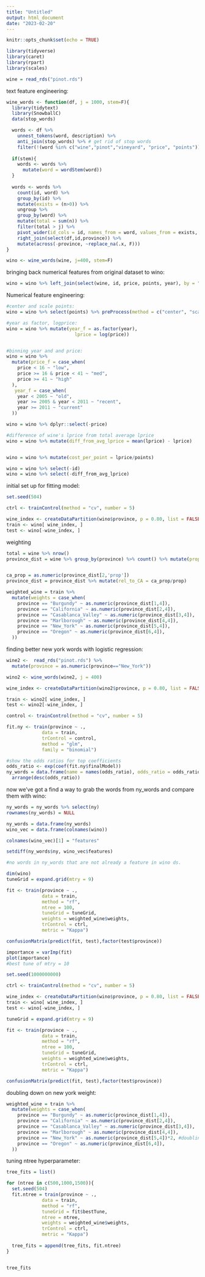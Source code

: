 ```yaml
---
title: "Untitled"
output: html_document
date: "2023-02-20"
---
```


```r
knitr::opts_chunk$set(echo = TRUE)
```

```r
library(tidyverse)
library(caret)
library(rpart)
library(scales)

wine = read_rds("pinot.rds")
```

text feature engineering: 
```r
wine_words <- function(df, j = 1000, stem=F){ 
  library(tidytext)
  library(SnowballC)
  data(stop_words)

  words <- df %>%
    unnest_tokens(word, description) %>%
    anti_join(stop_words) %>% # get rid of stop words
    filter(!(word %in% c("wine","pinot","vineyard", "price", "points")))
  
  if(stem){
    words <- words %>% 
      mutate(word = wordStem(word))
  }
  
  words <- words %>% 
    count(id, word) %>% 
    group_by(id) %>% 
    mutate(exists = (n>0)) %>% 
    ungroup %>% 
    group_by(word) %>% 
    mutate(total = sum(n)) %>% 
    filter(total > j) %>% 
    pivot_wider(id_cols = id, names_from = word, values_from = exists, values_fill = list(exists=0)) %>% 
    right_join(select(df,id,province)) %>% 
    mutate(across(-province, ~replace_na(.x, F)))
}

wino <- wine_words(wine, j=400, stem=F)

```

bringing back numerical features from original dataset to wino: 
```r
wino = wino %>% left_join(select(wine, id, price, points, year), by = "id")
```

Numerical feature engineering: 
```r
#center and scale points: 
wino = wino %>% select(points) %>% preProcess(method = c("center", "scale")) %>% predict(wino)

#year as factor, logprice: 
wino = wino %>% mutate(year_f = as.factor(year), 
                         lprice = log(price))


#binning year and and price: 
wino = wino %>% 
  mutate(price_f = case_when(
    price < 16 ~ "low",
    price >= 16 & price < 41 ~ "med",
    price >= 41 ~ "high"
  ), 
   year_f = case_when(
    year < 2005 ~ "old",
    year >= 2005 & year < 2011 ~ "recent",
    year >= 2011 ~ "current"
  ))

wino = wino %>% dplyr::select(-price)

#difference of wine's lprice from total average lprice
wino = wino %>% mutate(diff_from_avg_lprice = mean(lprice) - lprice)


wino = wino %>% mutate(cost_per_point = lprice/points) 

wino = wino %>% select(-id)
wino = wino %>% select(-diff_from_avg_lprice)

```

initial set up for fitting model: 
```r
set.seed(504) 

ctrl <- trainControl(method = "cv", number = 5)

wine_index <- createDataPartition(wino$province, p = 0.80, list = FALSE)
train <- wino[ wine_index, ]
test <- wino[-wine_index, ]
```


weighting
```r
total = wine %>% nrow()
province_dist = wine %>% group_by(province) %>% count() %>% mutate(prop = n/total) 


ca_prop = as.numeric(province_dist[2,'prop'])
province_dist = province_dist %>% mutate(rel_to_CA = ca_prop/prop)

weighted_wine = train %>% 
  mutate(weights = case_when(
    province == "Burgundy" ~ as.numeric(province_dist[1,4]),
    province == "California" ~ as.numeric(province_dist[2,4]),
    province == "Casablanca_Valley" ~ as.numeric(province_dist[3,4]),
    province == "Marlborough" ~ as.numeric(province_dist[4,4]),
    province == "New_York" ~ as.numeric(province_dist[5,4]),
    province == "Oregon" ~ as.numeric(province_dist[6,4]),
  ))
```

finding better new york words with logistic regression: 
```r
wine2 <-  read_rds("pinot.rds") %>% 
  mutate(province = as.numeric(province=="New_York")) 

wino2 <- wine_words(wine2, j = 400)

wine_index <- createDataPartition(wino2$province, p = 0.80, list = FALSE)

train <- wino2[ wine_index, ]
test <- wino2[-wine_index, ]

control <- trainControl(method = "cv", number = 5)

fit.ny <- train(province ~ .,
             data = train, 
             trControl = control,
             method = "glm",
             family = "binomial")

#show the odds ratios for top coefficients
odds_ratio <- exp(coef(fit.ny$finalModel))
ny_words = data.frame(name = names(odds_ratio), odds_ratio = odds_ratio) %>%  
  arrange(desc(odds_ratio))


```

now we've got a find a way to grab the words from ny_words and compare them with wino: 

```r
ny_words = ny_words %>% select(ny)
rownames(ny_words) = NULL

ny_words = data.frame(ny_words)
wino_vec = data.frame(colnames(wino))

colnames(wino_vec)[1] = "features"

setdiff(ny_words$ny, wino_vec$features)

#no words in ny_words that are not already a feature in wino ds. 

```


```r
dim(wino)
tuneGrid = expand.grid(mtry = 9)

fit <- train(province ~ .,
             data = train, 
             method = "rf",
             ntree = 100, 
             tuneGrid = tuneGrid,
             weights = weighted_wine$weights,
             trControl = ctrl,
             metric = "Kappa")

confusionMatrix(predict(fit, test),factor(test$province))

importance = varImp(fit)
plot(importance)
#best tune of mtry = 10
```

```r
set.seed(1000000000)

ctrl <- trainControl(method = "cv", number = 5)

wine_index <- createDataPartition(wino$province, p = 0.80, list = FALSE)
train <- wino[ wine_index, ]
test <- wino[-wine_index, ]

tuneGrid = expand.grid(mtry = 9)

fit <- train(province ~ .,
             data = train, 
             method = "rf",
             ntree = 100, 
             tuneGrid = tuneGrid,
             weights = weighted_wine$weights,
             trControl = ctrl,
             metric = "Kappa")

confusionMatrix(predict(fit, test),factor(test$province))


```







doubling down on new york weight: 
```r

weighted_wine = train %>% 
  mutate(weights = case_when(
    province == "Burgundy" ~ as.numeric(province_dist[1,4]),
    province == "California" ~ as.numeric(province_dist[2,4]),
    province == "Casablanca_Valley" ~ as.numeric(province_dist[3,4]),
    province == "Marlborough" ~ as.numeric(province_dist[4,4]),
    province == "New_York" ~ as.numeric(province_dist[5,4])*2, #doubling new york weight
    province == "Oregon" ~ as.numeric(province_dist[6,4]),
  ))

```

tuning ntree hyperparameter: 

```r


tree_fits = list()

for (ntree in c(500,1000,1500)){
  set.seed(504)
  fit.ntree = train(province ~ .,
             data = train, 
             method = "rf",
             tuneGrid = fit$bestTune,
             ntree = ntree,
             weights = weighted_wine$weights,
             trControl = ctrl,
             metric = "Kappa")
  
  tree_fits = append(tree_fits, fit.ntree) 
}


tree_fits

```

